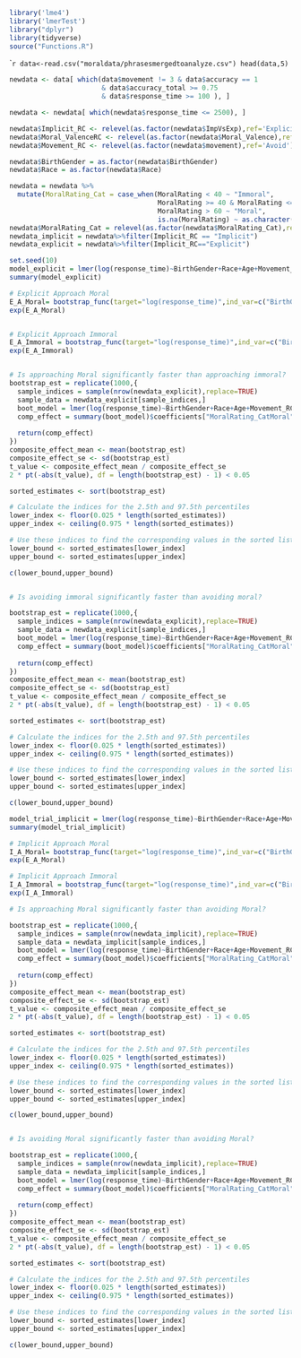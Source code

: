 ```{r}
library('lme4')
library('lmerTest')
library("dplyr")
library(tidyverse)
source("Functions.R")
```

````{r}
data<-read.csv("moraldata/phrasesmergedtoanalyze.csv")
head(data,5)
```
```{r}
newdata <- data[ which(data$movement != 3 & data$accuracy == 1 
                       & data$accuracy_total >= 0.75 
                       & data$response_time >= 100 ), ]

newdata <- newdata[ which(newdata$response_time <= 2500), ]

```

```{r}
newdata$Implicit_RC <- relevel(as.factor(newdata$ImpVsExp),ref='Explicit')
newdata$Moral_ValenceRC <- relevel(as.factor(newdata$Moral_Valence),ref='Neutral')
newdata$Movement_RC <- relevel(as.factor(newdata$movement),ref='Avoid')
```

```{r}
newdata$BirthGender = as.factor(newdata$BirthGender)
newdata$Race = as.factor(newdata$Race)

newdata = newdata %>%
  mutate(MoralRating_Cat = case_when(MoralRating < 40 ~ "Immoral",
                                     MoralRating >= 40 & MoralRating <=60 ~ "Neutral",
                                     MoralRating > 60 ~ "Moral",
                                     is.na(MoralRating) ~ as.character(Moral_ValenceRC)))
newdata$MoralRating_Cat = relevel(as.factor(newdata$MoralRating_Cat),ref="Neutral")
newdata_implicit = newdata%>%filter(Implicit_RC == "Implicit")
newdata_explicit = newdata%>%filter(Implicit_RC=="Explicit")
```

```{r}
set.seed(10)
model_explicit = lmer(log(response_time)~BirthGender+Race+Age+Movement_RC*MoralRating_Cat+(1|participant),data=newdata_explicit)
summary(model_explicit)

# Explicit Approach Moral
E_A_Moral= bootstrap_func(target="log(response_time)",ind_var=c("BirthGender","Race","Age","Movement_RC*MoralRating_Cat"),group_var = "participant",dataset = newdata_explicit,coef_interest = c("Movement_RCApproach","MoralRating_CatMoral","Movement_RCApproach:MoralRating_CatMoral"))
exp(E_A_Moral)


# Explicit Approach Immoral
E_A_Immoral = bootstrap_func(target="log(response_time)",ind_var=c("BirthGender","Race","Age","Movement_RC*MoralRating_Cat"),group_var = "participant",dataset = newdata_explicit,coef_interest = c("Movement_RCApproach","MoralRating_CatImmoral","Movement_RCApproach:MoralRating_CatImmoral"))
exp(E_A_Immoral)


# Is approaching Moral significantly faster than approaching immoral?
bootstrap_est = replicate(1000,{
  sample_indices = sample(nrow(newdata_explicit),replace=TRUE)
  sample_data = newdata_explicit[sample_indices,]
  boot_model = lmer(log(response_time)~BirthGender+Race+Age+Movement_RC*MoralRating_Cat+(1|participant),data=sample_data)
  comp_effect = summary(boot_model)$coefficients["MoralRating_CatMoral","Estimate"]+summary(boot_model)$coefficients["Movement_RCApproach:MoralRating_CatMoral","Estimate"]-summary(boot_model)$coefficients["MoralRating_CatImmoral","Estimate"]-summary(boot_model)$coefficients["Movement_RCApproach:MoralRating_CatImmoral","Estimate"]
  
  return(comp_effect)
})
composite_effect_mean <- mean(bootstrap_est)
composite_effect_se <- sd(bootstrap_est)
t_value <- composite_effect_mean / composite_effect_se
2 * pt(-abs(t_value), df = length(bootstrap_est) - 1) < 0.05

sorted_estimates <- sort(bootstrap_est)

# Calculate the indices for the 2.5th and 97.5th percentiles
lower_index <- floor(0.025 * length(sorted_estimates))
upper_index <- ceiling(0.975 * length(sorted_estimates))

# Use these indices to find the corresponding values in the sorted list
lower_bound <- sorted_estimates[lower_index]
upper_bound <- sorted_estimates[upper_index]

c(lower_bound,upper_bound)


# Is avoiding immoral significantly faster than avoiding moral?

bootstrap_est = replicate(1000,{
  sample_indices = sample(nrow(newdata_explicit),replace=TRUE)
  sample_data = newdata_explicit[sample_indices,]
  boot_model = lmer(log(response_time)~BirthGender+Race+Age+Movement_RC*MoralRating_Cat+(1|participant),data=sample_data)
  comp_effect = summary(boot_model)$coefficients["MoralRating_CatMoral","Estimate"]-summary(boot_model)$coefficients["MoralRating_CatImmoral","Estimate"]
  
  return(comp_effect)
})
composite_effect_mean <- mean(bootstrap_est)
composite_effect_se <- sd(bootstrap_est)
t_value <- composite_effect_mean / composite_effect_se
2 * pt(-abs(t_value), df = length(bootstrap_est) - 1) < 0.05

sorted_estimates <- sort(bootstrap_est)

# Calculate the indices for the 2.5th and 97.5th percentiles
lower_index <- floor(0.025 * length(sorted_estimates))
upper_index <- ceiling(0.975 * length(sorted_estimates))

# Use these indices to find the corresponding values in the sorted list
lower_bound <- sorted_estimates[lower_index]
upper_bound <- sorted_estimates[upper_index]

c(lower_bound,upper_bound)
```

```{r}
model_trial_implicit = lmer(log(response_time)~BirthGender+Race+Age+Movement_RC*MoralRating_Cat+(1|participant),data=newdata_implicit)
summary(model_trial_implicit)

# Implicit Approach Moral
I_A_Moral= bootstrap_func(target="log(response_time)",ind_var=c("BirthGender","Race","Age","Movement_RC*MoralRating_Cat"),group_var = "participant",dataset = newdata_implicit,coef_interest = c("Movement_RCApproach","MoralRating_CatMoral","Movement_RCApproach:MoralRating_CatMoral"))
exp(E_A_Moral)

# Implicit Approach Immoral
I_A_Immoral = bootstrap_func(target="log(response_time)",ind_var=c("BirthGender","Race","Age","Movement_RC*MoralRating_Cat"),group_var = "participant",dataset = newdata_implicit,coef_interest = c("Movement_RCApproach","MoralRating_CatImmoral","Movement_RCApproach:MoralRating_CatImmoral"))
exp(I_A_Immoral)

# Is approaching Moral significantly faster than avoiding Moral?

bootstrap_est = replicate(1000,{
  sample_indices = sample(nrow(newdata_implicit),replace=TRUE)
  sample_data = newdata_implicit[sample_indices,]
  boot_model = lmer(log(response_time)~BirthGender+Race+Age+Movement_RC*MoralRating_Cat+(1|participant),data=sample_data)
  comp_effect = summary(boot_model)$coefficients["MoralRating_CatMoral","Estimate"]+summary(boot_model)$coefficients["Movement_RCApproach:MoralRating_CatMoral","Estimate"]-summary(boot_model)$coefficients["MoralRating_CatImmoral","Estimate"]-summary(boot_model)$coefficients["Movement_RCApproach:MoralRating_CatImmoral","Estimate"]
  
  return(comp_effect)
})
composite_effect_mean <- mean(bootstrap_est)
composite_effect_se <- sd(bootstrap_est)
t_value <- composite_effect_mean / composite_effect_se
2 * pt(-abs(t_value), df = length(bootstrap_est) - 1) < 0.05

sorted_estimates <- sort(bootstrap_est)

# Calculate the indices for the 2.5th and 97.5th percentiles
lower_index <- floor(0.025 * length(sorted_estimates))
upper_index <- ceiling(0.975 * length(sorted_estimates))

# Use these indices to find the corresponding values in the sorted list
lower_bound <- sorted_estimates[lower_index]
upper_bound <- sorted_estimates[upper_index]

c(lower_bound,upper_bound)


# Is avoiding Moral significantly faster than avoiding Moral?

bootstrap_est = replicate(1000,{
  sample_indices = sample(nrow(newdata_implicit),replace=TRUE)
  sample_data = newdata_implicit[sample_indices,]
  boot_model = lmer(log(response_time)~BirthGender+Race+Age+Movement_RC*MoralRating_Cat+(1|participant),data=sample_data)
  comp_effect = summary(boot_model)$coefficients["MoralRating_CatMoral","Estimate"]-summary(boot_model)$coefficients["MoralRating_CatImmoral","Estimate"]
  
  return(comp_effect)
})
composite_effect_mean <- mean(bootstrap_est)
composite_effect_se <- sd(bootstrap_est)
t_value <- composite_effect_mean / composite_effect_se
2 * pt(-abs(t_value), df = length(bootstrap_est) - 1) < 0.05

sorted_estimates <- sort(bootstrap_est)

# Calculate the indices for the 2.5th and 97.5th percentiles
lower_index <- floor(0.025 * length(sorted_estimates))
upper_index <- ceiling(0.975 * length(sorted_estimates))

# Use these indices to find the corresponding values in the sorted list
lower_bound <- sorted_estimates[lower_index]
upper_bound <- sorted_estimates[upper_index]

c(lower_bound,upper_bound)

```
